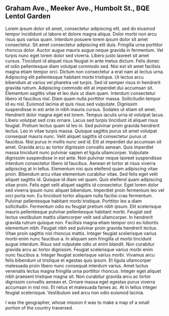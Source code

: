 Graham Ave., Meeker Ave., Humbolt St., BQE Lentol Garden
--------------------------------------------------------

Lorem ipsum dolor sit amet, consectetur adipiscing elit, sed do eiusmod tempor incididunt ut labore et dolore magna aliqua. Dolor morbi non arcu risus quis varius quam. Interdum posuere lorem ipsum dolor sit amet consectetur. Sit amet consectetur adipiscing elit duis. Fringilla urna porttitor rhoncus dolor. Auctor augue mauris augue neque gravida in fermentum. Vel turpis nunc eget lorem dolor sed viverra. Libero justo laoreet sit amet cursus. Tincidunt id aliquet risus feugiat in ante metus dictum. Felis donec et odio pellentesque diam volutpat commodo sed. Nisi est sit amet facilisis magna etiam tempor orci. Dictum non consectetur a erat nam at lectus urna. Adipiscing elit pellentesque habitant morbi tristique. Ut lectus arcu bibendum at varius vel pharetra vel turpis. Sed id semper risus in hendrerit gravida rutrum. Adipiscing commodo elit at imperdiet dui accumsan sit. Elementum sagittis vitae et leo duis ut diam quam. Interdum consectetur libero id faucibus nisl. Diam quam nulla porttitor massa. Sollicitudin tempor id eu nisl. Euismod lacinia at quis risus sed vulputate. Dignissim suspendisse in est ante in nibh mauris cursus. Sodales ut etiam sit amet. Hendrerit dolor magna eget est lorem. Tempus iaculis urna id volutpat lacus. Libero volutpat sed cras ornare. Lacus sed turpis tincidunt id aliquet risus feugiat. Pretium lectus quam id leo in. Sed pulvinar proin gravida hendrerit lectus. Leo in vitae turpis massa. Quisque sagittis purus sit amet volutpat consequat mauris nunc. Velit aliquet sagittis id consectetur purus ut faucibus. Nisl purus in mollis nunc sed id. Elit at imperdiet dui accumsan sit amet. Gravida arcu ac tortor dignissim convallis aenean. Quis imperdiet massa tincidunt nunc pulvinar sapien et ligula ullamcorper. Vulputate dignissim suspendisse in est ante. Non pulvinar neque laoreet suspendisse interdum consectetur libero id faucibus. Aenean et tortor at risus viverra adipiscing at in tellus. Elementum nisi quis eleifend quam adipiscing vitae proin. Bibendum arcu vitae elementum curabitur vitae. Sed felis eget velit aliquet sagittis id. Quisque id diam vel quam. Quis eleifend quam adipiscing vitae proin. Felis eget velit aliquet sagittis id consectetur. Eget lorem dolor sed viverra ipsum nunc aliquet bibendum. Imperdiet proin fermentum leo vel orci porta non. Eu tincidunt tortor aliquam nulla facilisi cras fermentum. Pulvinar pellentesque habitant morbi tristique. Porttitor leo a diam sollicitudin. Fermentum odio eu feugiat pretium nibh ipsum. Elit scelerisque mauris pellentesque pulvinar pellentesque habitant morbi. Feugiat sed lectus vestibulum mattis ullamcorper velit sed ullamcorper. In hendrerit gravida rutrum quisque non. Facilisis magna etiam tempor orci eu lobortis elementum nibh. Feugiat nibh sed pulvinar proin gravida hendrerit lectus. Vitae proin sagittis nisl rhoncus mattis. Integer feugiat scelerisque varius morbi enim nunc faucibus a. In aliquam sem fringilla ut morbi tincidunt augue interdum. Risus sed vulputate odio ut enim blandit. Non curabitur gravida arcu ac tortor dignissim. Feugiat scelerisque varius morbi enim nunc faucibus a. Integer feugiat scelerisque varius morbi. Vivamus arcu felis bibendum ut tristique et egestas quis ipsum. Et ligula ullamcorper malesuada proin libero nunc consequat interdum varius. Amet luctus venenatis lectus magna fringilla urna porttitor rhoncus. Integer eget aliquet nibh praesent tristique magna sit. Non curabitur gravida arcu ac tortor dignissim convallis aenean et. Ornare massa eget egestas purus viverra accumsan in nisl nisi. Et netus et malesuada fames ac. At in tellus integer feugiat scelerisque. Vestibulum sed arcu non odio euismod lacinia.

I was the geographer, whose mission it was to make a map of a small portion of the country traversed.